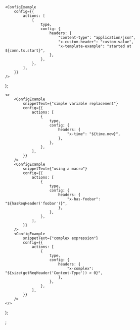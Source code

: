 

	<ConfigExample
		config={{
			actions: [
				{
					type,
					config: {
						headers: {
							"content-type": "application/json",
							"x-custom-header": "custom-value",
							"x-template-example": "started at ${conn.ts.start}",
						},
					},
				},
			],
		}}
	/>
);

	<>
		<ConfigExample
			snippetText={"simple variable replacement"}
			config={{
				actions: [
					{
						type,
						config: {
							headers: {
								"x-time": "${time.now}",
							},
						},
					},
				],
			}}
		/>
		<ConfigExample
			snippetText={"using a macro"}
			config={{
				actions: [
					{
						type,
						config: {
							headers: {
								"x-has-foobar": "${hasReqHeader('foobar')}",
							},
						},
					},
				],
			}}
		/>
		<ConfigExample
			snippetText={"complex expression"}
			config={{
				actions: [
					{
						type,
						config: {
							headers: {
								"x-complex": "${size(getReqHeader('Content-Type')) > 0}",
							},
						},
					},
				],
			}}
		/>
	</>
);

;
